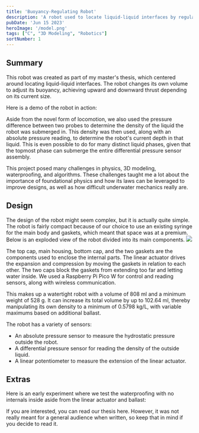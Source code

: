```yaml
---
title: 'Buoyancy-Regulating Robot'
description: 'A robot used to locate liquid-liquid interfaces by regulating the robots volume and embedded electromechanical actuation.'
pubDate: 'Jun 15 2023'
heroImage: '/model.png'
tags: ["C", "3D Modeling", "Robotics"]
sortNumber: 1
---
```


## Summary
This robot was created as part of my master's thesis, which centered around locating liquid-liquid interfaces. The robot changes its own volume to adjust its buoyancy, achieving upward and downward thrust depending on its current size.

Here is a demo of the robot in action:
<YouTube id="https://youtube.com/watch?v=j9o-O8pO3RM" />

Aside from the novel form of locomotion, we also used the pressure difference between two probes to determine the density of the liquid the robot was submerged in. This density was then used, along with an absolute pressure reading, to determine the robot's current depth in that liquid. This is even possible to do for many distinct liquid phases, given that the topmost phase can submerge the entire differential pressure sensor assembly.

This project posed many challenges in physics, 3D modeling, waterproofing, and algorithms. These challenges taught me a lot about the importance of foundational physics and how its laws can be leveraged to improve designs, as well as how difficult underwater mechanics really are.

## Design

The design of the robot might seem complex, but it is actually quite simple.
The robot is fairly compact because of our choice to use an existing syringe for the main body and gaskets,
 which meant that space was at a premium. Below is an exploded view of the robot divided into its main components.
<img src="/Exploded.png"/>

The top cap, main housing, bottom cap, and the two gaskets are the components used to enclose the internal parts.
The linear actuator drives the expansion and compression by moving the gaskets in relation to each other.
The two caps block the gaskets from extending too far and letting water inside. 
We used a Raspberry Pi Pico W for control and reading sensors, along with wireless communication.

This makes up a watertight robot with a volume of 808 ml and a minimum weight of 528 g. It can increase its total volume by up to 102.64 ml, thereby manipulating its own density to a minimum of 0.5798 kg/L, with variable maximums based on additional ballast.

The robot has a variety of sensors:
-  An absolute pressure sensor to measure the hydrostatic pressure outside the robot.
- A differential pressure sensor for reading the density of the outside liquid.
- A linear potentiometer to measure the extension of the linear actuator.

## Extras

Here is an early experiment where we test the waterproofing with no internals inside aside from the linear actuator and ballast:
<YouTube id="https://youtu.be/WlTvShQmrV8" />

If you are interested, you can read our thesis here. However, it was not really meant for a general audience when written, so keep that in mind if you decide to read it.
<ResponsivePDF src="/Thesis.pdf" />
